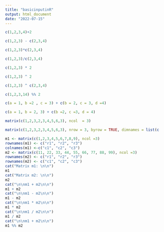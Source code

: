 ```yaml
---
title: "basicinputinR"
output: html_document
date: "2022-07-15"
---
```


```r
c(1,2,3,4)+2
```

```r
c(1,2,3) - c(2,3,4)
```

```r
c(1,2,3)*c(2,3,4)
```

```r
c(1,2,3)/c(2,3,4)
```

```r
c(1,2,3) * 2
```

```r
c(1,2,3) ^ 2
```

```r
c(1,2,3) ^ c(2,3,4)
```

```r
c(1,2,3,14) %% 2
```

```r
c(a = 1, b =2 , c = 3) + c(b = 2, c = 3, d =4)
```
```r
c(a = 1, b = 2, 3) + c(b =2, c =3, d = 4)
```

```r
matrix(c(1,2,3,2,3,4,5,6,3), ncol  = 3)
```

```r
matrix(c(1,2,3,2,3,4,5,6,3), nrow = 3, byrow = TRUE, dimnames = list(c("r1", "r2", "r3"), c("c1", "c2", "c3")))
```


```r
m1 <- matrix(c(1,2,3,4,5,6,7,8,9), ncol =3)
rownames(m1) <- c("r1", "r2", "r3")
colnames(m1) <-c("c1", "c2", "c3")
m2 <- matrix(c(11, 22, 33, 44, 55, 66, 77, 88, 99), ncol =3)
rownames(m2) <- c("r1", "r2", "r3")
rownames(m2) <- c("c1", "c2", "c3")
cat("Matrix m1: \n\n")
m1
cat("Matrix m2: \n\n")
m2
cat("\n\nm1 + m2\n\n")
m1 + m2
cat("\n\nm1 - m2\n\n")
m1 - m2
cat("\n\nm1 * m2\n\n")
m1 * m2
cat("\n\nm1 / m2\n\n")
m1 / m2
cat("\n\nm1 + m2\n\n")
m1 %% m2
```


